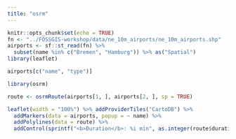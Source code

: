 ```yaml
---
title: "osrm"
---
```


```r
knitr::opts_chunk$set(echo = TRUE)
fn <- "../FOSSGIS-workshop/data/ne_10m_airports/ne_10m_airports.shp"
airports <- sf::st_read(fn) %>%
  subset(name %in% c("Bremen", "Hamburg")) %>% as("Spatial")
library(leaflet)
```

```r
airports[c("name", "type")]

library(osrm)

route <- osrmRoute(airports[1, ], airports[2, ], sp = TRUE)

leaflet(width = "100%") %>% addProviderTiles("CartoDB") %>%
  addMarkers(data = airports, popup = ~ name) %>%
  addPolylines(data = route) %>%
  addControl(sprintf("<b>Duration</b>: %i min", as.integer(route$duration)))
```
